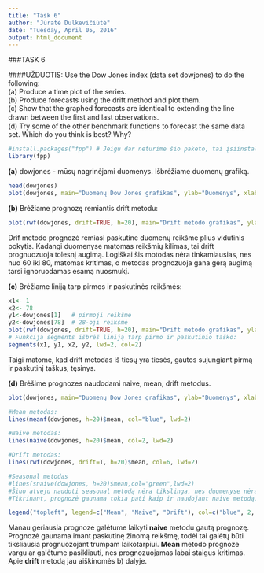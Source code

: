 ```yaml
---
title: "Task 6"
author: "Jūratė Dulkevičiūtė"
date: "Tuesday, April 05, 2016"
output: html_document
---
```


###TASK 6

####UŽDUOTIS:
  Use the Dow Jones index (data set dowjones) to do the following:   
(a) Produce a time plot of the series.  
(b) Produce forecasts using the drift method and plot them.  
(c) Show that the graphed forecasts are identical to extending the line drawn between the ﬁrst and last observations.   
(d) Try some of the other benchmark functions to forecast the same data set. Which do you think is best? Why?  

```r
#install.packages("fpp") # Jeigu dar neturime šio paketo, tai įsiinstaliuojame jį
library(fpp)
```

**(a)** dowjones - mūsų nagrinėjami duomenys. Išbrėžiame duomenų grafiką. 
```r
head(dowjones)
plot(dowjones, main="Duomenų Dow Jones grafikas", ylab="Duomenys", xlab="Laikas", col="darkgreen", lwd=2 )
```

**(b)** Brėžiame prognozę remiantis drift metodu:
```r
plot(rwf(dowjones, drift=TRUE, h=20), main="Drift metodo grafikas", ylab="Duomenys", xlab="Laikas", col="darkgreen", lwd=2)
```
  
Drif metodo prognozė remiasi paskutine duomenų reikšme plius vidutinis pokytis. Kadangi duomenyse matomas reikšmių kilimas, 
tai drift prognuozuoja tolesnį augimą. Logiškai šis motodas nėra tinkamiausias, nes nuo 60 iki 80, matomas kritimas,
o metodas prognozuoja gana gerą augimą tarsi ignoruodamas esamą nuosmukį. 

**(c)** Brėžiame liniją tarp pirmos ir paskutinės reikšmės:
```r
x1<- 1
x2<- 78
y1<-dowjones[1]   # pirmoji reikšmė 
y2<-dowjones[78]  # 28-oji reikšmė
plot(rwf(dowjones, drift=TRUE, h=20), main="Drift metodo grafikas", ylab="Duomenys", xlab="Laikas", col="darkgreen", lwd=2)
# Funkcija segments išbrėš liniją tarp pirmo ir paskutinio taško:
segments(x1, y1, x2, y2, lwd=2, col=2) 
```
  
Taigi matome, kad drift metodas iš tiesų yra tiesės, gautos sujungiant pirmą ir paskutinį taškus, tęsinys.

**(d)** Brėšime prognozes naudodami naive, mean, drift metodus.
```r
plot(dowjones, main="Duomenų Dow Jones grafikas", ylab="Duomenys", xlab="Laikas", col="darkgreen", lwd=2, xlim=c(0,100) )

#Mean metodas:
lines(meanf(dowjones, h=20)$mean, col="blue", lwd=2)

#Naive metodas:
lines(naive(dowjones, h=20)$mean, col=2, lwd=2)

#Drift metodas:
lines(rwf(dowjones, drift=T, h=20)$mean, col=6, lwd=2)

#Seasonal metodas
#lines(snaive(dowjones, h=20)$mean,col="green",lwd=2)
#Šiuo atveju naudoti seasonal metodą nėra tikslinga, nes duomenyse nėra jokio sezoniškumo.
#Tikrinant, prognozė gaunama tokia pati kaip ir naudojant naive metodą.

legend("topleft", legend=c("Mean", "Naive", "Drift"), col=c("blue", 2, 6), lwd=2)
```
  
Manau geriausia prognoze galėtume laikyti **naive** metodu gautą prognozę. Prognozė gaunama imant paskutinę žinomą reikšmę,
todėl tai galėtų būti tiksliausia prognuozojant trumpam laikotarpiui.
**Mean** metodo prognoze vargu ar galėtume pasikliauti, nes prognozuojamas labai staigus kritimas.
Apie **drift** metodą jau aiškinomės b) dalyje. 

